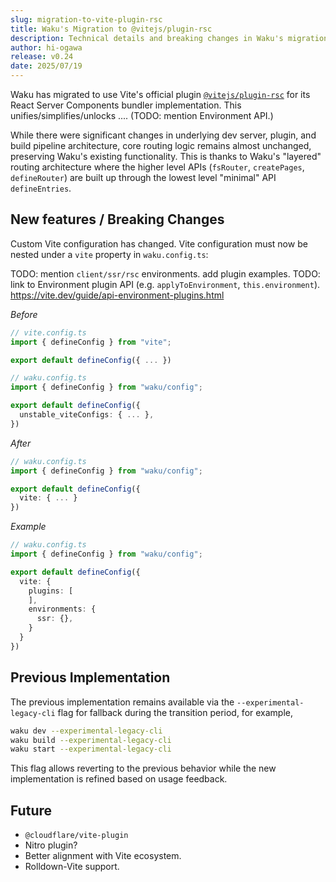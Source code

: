 ```yaml
---
slug: migration-to-vite-plugin-rsc
title: Waku's Migration to @vitejs/plugin-rsc
description: Technical details and breaking changes in Waku's migration to the official Vite React Server Components plugin.
author: hi-ogawa
release: v0.24
date: 2025/07/19
---
```


Waku has migrated to use Vite's official plugin [`@vitejs/plugin-rsc`](https://github.com/vitejs/vite-plugin-react/tree/main/packages/plugin-rsc) for its React Server Components bundler implementation. This unifies/simplifies/unlocks .... (TODO: mention Environment API.)

While there were significant changes in underlying dev server, plugin, and build pipeline architecture, core routing logic remains almost unchanged, preserving Waku's existing functionality. This is thanks to Waku's "layered" routing architecture where the higher level APIs (`fsRouter`, `createPages`, `defineRouter`) are built up through the lowest level "minimal" API `defineEntries`.

## New features / Breaking Changes

Custom Vite configuration has changed. Vite configuration must now be nested under a `vite` property in `waku.config.ts`:

TODO: mention `client/ssr/rsc` environments. add plugin examples.
TODO: link to Environment plugin API (e.g. `applyToEnvironment`, `this.environment`).
https://vite.dev/guide/api-environment-plugins.html

_Before_

```ts
// vite.config.ts
import { defineConfig } from "vite";

export default defineConfig({ ... })
```

```ts
// waku.config.ts
import { defineConfig } from "waku/config";

export default defineConfig({
  unstable_viteConfigs: { ... },
})
```

_After_

```ts
// waku.config.ts
import { defineConfig } from "waku/config";

export default defineConfig({
  vite: { ... }
})
```

_Example_

```ts
// waku.config.ts
import { defineConfig } from "waku/config";

export default defineConfig({
  vite: {
    plugins: [
    ],
    environments: {
      ssr: {},
    }
  }
})
```


## Previous Implementation

The previous implementation remains available via the `--experimental-legacy-cli` flag for fallback during the transition period, for example,

```bash
waku dev --experimental-legacy-cli
waku build --experimental-legacy-cli
waku start --experimental-legacy-cli
```

This flag allows reverting to the previous behavior while the new implementation is refined based on usage feedback.

## Future

- `@cloudflare/vite-plugin`
- Nitro plugin?
- Better alignment with Vite ecosystem.
- Rolldown-Vite support.
